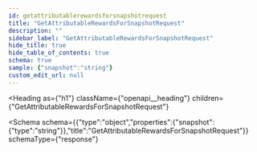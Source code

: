 ```yaml
---
id: getattributablerewardsforsnapshotrequest
title: "GetAttributableRewardsForSnapshotRequest"
description: ""
sidebar_label: "GetAttributableRewardsForSnapshotRequest"
hide_title: true
hide_table_of_contents: true
schema: true
sample: {"snapshot":"string"}
custom_edit_url: null
---
```



<Heading
  as={"h1"}
  className={"openapi__heading"}
  children={"GetAttributableRewardsForSnapshotRequest"}
>
</Heading>





<Schema
  schema={{"type":"object","properties":{"snapshot":{"type":"string"}},"title":"GetAttributableRewardsForSnapshotRequest"}}
  schemaType={"response"}
>
  
</Schema>
            